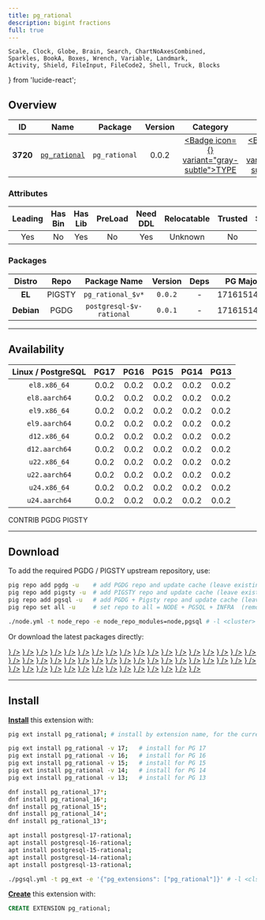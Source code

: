 ```yaml
---
title: pg_rational
description: bigint fractions
full: true
---
```


    Scale, Clock, Globe, Brain, Search, ChartNoAxesCombined,
    Sparkles, BookA, Boxes, Wrench, Variable, Landmark,
    Activity, Shield, FileInput, FileCode2, Shell, Truck, Blocks
} from 'lucide-react';

## Overview

| <TooltipIconButton tooltip="Extension unique identifier" side="top">ID</TooltipIconButton> | <TooltipIconButton tooltip="Extension name" side="top">Name</TooltipIconButton> | <TooltipIconButton tooltip="Package name for installation" side="top">Package</TooltipIconButton> | <TooltipIconButton tooltip="Latest available extension version" side="top">Version</TooltipIconButton> | <TooltipIconButton tooltip="Extension category" side="top">Category</TooltipIconButton> | <TooltipIconButton tooltip="Open source license" side="top">License</TooltipIconButton> | <TooltipIconButton tooltip="Programming language" side="top">Lang</TooltipIconButton> |
|:--------:|:--------:|:----------:|:--------------:|:---------------------------------------:|:------------------------------------------------------:|:----:|
| **3720** | [`pg_rational`](https://github.com/begriffs/pg_rational) | `pg_rational` | 0.0.2 | <a href="/ext/type" className="no-underline"><Badge icon={<Boxes />} variant="gray-subtle">TYPE</Badge></a> | <a href="/ext/list/license#mit" className="no-underline"><Badge icon={<Scale />} variant="blue-subtle">MIT</Badge></a> | <a href="/ext/list/lang#c"><Badge icon={<FileCode2 />} variant="blue-subtle">C</Badge></a> |

### Attributes

| <TooltipIconButton tooltip="The Primary Leading extension in the Package" side="top">Leading</TooltipIconButton> | <TooltipIconButton tooltip="Contains binary utils" side="top">Has Bin</TooltipIconButton> | <TooltipIconButton tooltip="Contains .so shared library files" side="top">Has Lib</TooltipIconButton> | <TooltipIconButton tooltip="Requires preloading via shared_preload_libraries" side="top">PreLoad</TooltipIconButton> | <TooltipIconButton tooltip="Requires CREATE EXTENSION DDL command" side="top">Need DDL</TooltipIconButton> | <TooltipIconButton tooltip="Can be installed in any schema" side="top">Relocatable</TooltipIconButton> | <TooltipIconButton tooltip="Can be created by non-superuser" side="top">Trusted</TooltipIconButton> | <TooltipIconButton tooltip="Schemas used by this extension" side="top">Schemas</TooltipIconButton> |
|:-------:|:-------:|:-------:|:-------:|:--------:|:-----------:|:-------:|:-------:|
| Yes | No | Yes | No | Yes | Unknown | No | - |

### Packages

| <TooltipIconButton tooltip="Linux distribution family, EL or Debian" side="top">Distro</TooltipIconButton> | <TooltipIconButton tooltip="Package repository" side="top">Repo</TooltipIconButton> | <TooltipIconButton tooltip="The RPM/DEB Package Name Pattern (replace $v with real pg major)" side="top">Package Name</TooltipIconButton> | <TooltipIconButton tooltip="Latest package version" side="top">Version</TooltipIconButton> | <TooltipIconButton tooltip="RPM/DEB Package dependencies" side="top">Deps</TooltipIconButton> | <TooltipIconButton tooltip="Available in these PostgreSQL Major Versions" side="top">PG Major</TooltipIconButton> |
|:----------:|:--------:|:------------------------:|:-----------:|:------------:|:------------------:|
|   **EL**   | <Badge variant="amber-subtle"><span className="font-bold">PIGSTY</span></Badge> | `pg_rational_$v*` | `0.0.2` | - | <Badge variant="green-subtle">17</Badge><Badge variant="green-subtle">16</Badge><Badge variant="green-subtle">15</Badge><Badge variant="green-subtle">14</Badge><Badge variant="green-subtle">13</Badge> |
| **Debian** | <Badge variant="blue-subtle"><span className="font-bold">PGDG</span></Badge> | `postgresql-$v-rational` | `0.0.1` | - | <Badge variant="green-subtle">17</Badge><Badge variant="green-subtle">16</Badge><Badge variant="green-subtle">15</Badge><Badge variant="green-subtle">14</Badge><Badge variant="green-subtle">13</Badge> |



------

## Availability

| <TooltipIconButton tooltip="Linux Distro Arch / PostgreSQL Major Version" side="top">Linux / PostgreSQL </TooltipIconButton> | **PG17** | **PG16** | **PG15** | **PG14** | **PG13** |
|:-----:|:-----:|:-----:|:-----:|:-----:|:-----:|
| `el8.x86_64` | <Badge variant="amber-subtle">0.0.2</Badge> | <Badge variant="amber-subtle">0.0.2</Badge> | <Badge variant="amber-subtle">0.0.2</Badge> | <Badge variant="amber-subtle">0.0.2</Badge> | <Badge variant="amber-subtle">0.0.2</Badge> |
| `el8.aarch64` | <Badge variant="amber-subtle">0.0.2</Badge> | <Badge variant="amber-subtle">0.0.2</Badge> | <Badge variant="amber-subtle">0.0.2</Badge> | <Badge variant="amber-subtle">0.0.2</Badge> | <Badge variant="amber-subtle">0.0.2</Badge> |
| `el9.x86_64` | <Badge variant="amber-subtle">0.0.2</Badge> | <Badge variant="amber-subtle">0.0.2</Badge> | <Badge variant="amber-subtle">0.0.2</Badge> | <Badge variant="amber-subtle">0.0.2</Badge> | <Badge variant="amber-subtle">0.0.2</Badge> |
| `el9.aarch64` | <Badge variant="amber-subtle">0.0.2</Badge> | <Badge variant="amber-subtle">0.0.2</Badge> | <Badge variant="amber-subtle">0.0.2</Badge> | <Badge variant="amber-subtle">0.0.2</Badge> | <Badge variant="amber-subtle">0.0.2</Badge> |
| `d12.x86_64` | <Badge variant="blue-subtle">0.0.2</Badge> | <Badge variant="blue-subtle">0.0.2</Badge> | <Badge variant="blue-subtle">0.0.2</Badge> | <Badge variant="blue-subtle">0.0.2</Badge> | <Badge variant="blue-subtle">0.0.2</Badge> |
| `d12.aarch64` | <Badge variant="blue-subtle">0.0.2</Badge> | <Badge variant="blue-subtle">0.0.2</Badge> | <Badge variant="blue-subtle">0.0.2</Badge> | <Badge variant="blue-subtle">0.0.2</Badge> | <Badge variant="blue-subtle">0.0.2</Badge> |
| `u22.x86_64` | <Badge variant="blue-subtle">0.0.2</Badge> | <Badge variant="blue-subtle">0.0.2</Badge> | <Badge variant="blue-subtle">0.0.2</Badge> | <Badge variant="blue-subtle">0.0.2</Badge> | <Badge variant="blue-subtle">0.0.2</Badge> |
| `u22.aarch64` | <Badge variant="blue-subtle">0.0.2</Badge> | <Badge variant="blue-subtle">0.0.2</Badge> | <Badge variant="blue-subtle">0.0.2</Badge> | <Badge variant="blue-subtle">0.0.2</Badge> | <Badge variant="blue-subtle">0.0.2</Badge> |
| `u24.x86_64` | <Badge variant="blue-subtle">0.0.2</Badge> | <Badge variant="blue-subtle">0.0.2</Badge> | <Badge variant="blue-subtle">0.0.2</Badge> | <Badge variant="blue-subtle">0.0.2</Badge> | <Badge variant="blue-subtle">0.0.2</Badge> |
| `u24.aarch64` | <Badge variant="blue-subtle">0.0.2</Badge> | <Badge variant="blue-subtle">0.0.2</Badge> | <Badge variant="blue-subtle">0.0.2</Badge> | <Badge variant="blue-subtle">0.0.2</Badge> | <Badge variant="blue-subtle">0.0.2</Badge> |

<Badge variant="green-subtle"><span className="font-black">CONTRIB</span></Badge> <Badge variant="blue-subtle"><span className="font-black">PGDG</span></Badge> <Badge variant="amber-subtle"><span className="font-black">PIGSTY</span></Badge>

------

## Download

To add the required PGDG / PIGSTY upstream repository, use:

```bash tab="pig"
pig repo add pgdg -u    # add PGDG repo and update cache (leave existing repos)
pig repo add pigsty -u  # add PIGSTY repo and update cache (leave existing repos)
pig repo add pgsql -u   # add PGDG + Pigsty repo and update cache (leave existing repos)
pig repo set all -u     # set repo to all = NODE + PGSQL + INFRA  (remove existing repos)
```
```bash tab="pigsty"
./node.yml -t node_repo -e node_repo_modules=node,pgsql # -l <cluster>
```

Or download the latest packages directly:

<Files>
    <Folder name="el8.x86_64">
        <a href="https://repo.pigsty.io/yum/pgsql/el8.x86_64/pg_rational_17-0.0.2-1PIGSTY.el8.x86_64.rpm"><File name="pg_rational_17-0.0.2-1PIGSTY.el8.x86_64.rpm" icon={<Package className="text-emerald-500" />} /></a>
        <a href="https://repo.pigsty.io/yum/pgsql/el8.x86_64/pg_rational_16-0.0.2-1PIGSTY.el8.x86_64.rpm"><File name="pg_rational_16-0.0.2-1PIGSTY.el8.x86_64.rpm" icon={<Package className="text-emerald-500" />} /></a>
        <a href="https://repo.pigsty.io/yum/pgsql/el8.x86_64/pg_rational_15-0.0.2-1PIGSTY.el8.x86_64.rpm"><File name="pg_rational_15-0.0.2-1PIGSTY.el8.x86_64.rpm" icon={<Package className="text-emerald-500" />} /></a>
        <a href="https://repo.pigsty.io/yum/pgsql/el8.x86_64/pg_rational_14-0.0.2-1PIGSTY.el8.x86_64.rpm"><File name="pg_rational_14-0.0.2-1PIGSTY.el8.x86_64.rpm" icon={<Package className="text-emerald-500" />} /></a>
        <a href="https://repo.pigsty.io/yum/pgsql/el8.x86_64/pg_rational_13-0.0.2-1PIGSTY.el8.x86_64.rpm"><File name="pg_rational_13-0.0.2-1PIGSTY.el8.x86_64.rpm" icon={<Package className="text-emerald-500" />} /></a>
    </Folder>
    <Folder name="el8.aarch64">
        <a href="https://repo.pigsty.io/yum/pgsql/el8.aarch64/pg_rational_17-0.0.2-1PIGSTY.el8.aarch64.rpm"><File name="pg_rational_17-0.0.2-1PIGSTY.el8.aarch64.rpm" icon={<Package className="text-orange-500" />} /></a>
        <a href="https://repo.pigsty.io/yum/pgsql/el8.aarch64/pg_rational_16-0.0.2-1PIGSTY.el8.aarch64.rpm"><File name="pg_rational_16-0.0.2-1PIGSTY.el8.aarch64.rpm" icon={<Package className="text-orange-500" />} /></a>
        <a href="https://repo.pigsty.io/yum/pgsql/el8.aarch64/pg_rational_15-0.0.2-1PIGSTY.el8.aarch64.rpm"><File name="pg_rational_15-0.0.2-1PIGSTY.el8.aarch64.rpm" icon={<Package className="text-orange-500" />} /></a>
        <a href="https://repo.pigsty.io/yum/pgsql/el8.aarch64/pg_rational_14-0.0.2-1PIGSTY.el8.aarch64.rpm"><File name="pg_rational_14-0.0.2-1PIGSTY.el8.aarch64.rpm" icon={<Package className="text-orange-500" />} /></a>
        <a href="https://repo.pigsty.io/yum/pgsql/el8.aarch64/pg_rational_13-0.0.2-1PIGSTY.el8.aarch64.rpm"><File name="pg_rational_13-0.0.2-1PIGSTY.el8.aarch64.rpm" icon={<Package className="text-orange-500" />} /></a>
    </Folder>
    <Folder name="el9.x86_64">
        <a href="https://repo.pigsty.io/yum/pgsql/el9.x86_64/pg_rational_17-0.0.2-1PIGSTY.el9.x86_64.rpm"><File name="pg_rational_17-0.0.2-1PIGSTY.el9.x86_64.rpm" icon={<Package className="text-emerald-500" />} /></a>
        <a href="https://repo.pigsty.io/yum/pgsql/el9.x86_64/pg_rational_16-0.0.2-1PIGSTY.el9.x86_64.rpm"><File name="pg_rational_16-0.0.2-1PIGSTY.el9.x86_64.rpm" icon={<Package className="text-emerald-500" />} /></a>
        <a href="https://repo.pigsty.io/yum/pgsql/el9.x86_64/pg_rational_15-0.0.2-1PIGSTY.el9.x86_64.rpm"><File name="pg_rational_15-0.0.2-1PIGSTY.el9.x86_64.rpm" icon={<Package className="text-emerald-500" />} /></a>
        <a href="https://repo.pigsty.io/yum/pgsql/el9.x86_64/pg_rational_14-0.0.2-1PIGSTY.el9.x86_64.rpm"><File name="pg_rational_14-0.0.2-1PIGSTY.el9.x86_64.rpm" icon={<Package className="text-emerald-500" />} /></a>
        <a href="https://repo.pigsty.io/yum/pgsql/el9.x86_64/pg_rational_13-0.0.2-1PIGSTY.el9.x86_64.rpm"><File name="pg_rational_13-0.0.2-1PIGSTY.el9.x86_64.rpm" icon={<Package className="text-emerald-500" />} /></a>
    </Folder>
    <Folder name="el9.aarch64">
        <a href="https://repo.pigsty.io/yum/pgsql/el9.aarch64/pg_rational_17-0.0.2-1PIGSTY.el9.aarch64.rpm"><File name="pg_rational_17-0.0.2-1PIGSTY.el9.aarch64.rpm" icon={<Package className="text-orange-500" />} /></a>
        <a href="https://repo.pigsty.io/yum/pgsql/el9.aarch64/pg_rational_16-0.0.2-1PIGSTY.el9.aarch64.rpm"><File name="pg_rational_16-0.0.2-1PIGSTY.el9.aarch64.rpm" icon={<Package className="text-orange-500" />} /></a>
        <a href="https://repo.pigsty.io/yum/pgsql/el9.aarch64/pg_rational_15-0.0.2-1PIGSTY.el9.aarch64.rpm"><File name="pg_rational_15-0.0.2-1PIGSTY.el9.aarch64.rpm" icon={<Package className="text-orange-500" />} /></a>
        <a href="https://repo.pigsty.io/yum/pgsql/el9.aarch64/pg_rational_14-0.0.2-1PIGSTY.el9.aarch64.rpm"><File name="pg_rational_14-0.0.2-1PIGSTY.el9.aarch64.rpm" icon={<Package className="text-orange-500" />} /></a>
        <a href="https://repo.pigsty.io/yum/pgsql/el9.aarch64/pg_rational_13-0.0.2-1PIGSTY.el9.aarch64.rpm"><File name="pg_rational_13-0.0.2-1PIGSTY.el9.aarch64.rpm" icon={<Package className="text-orange-500" />} /></a>
    </Folder>
    <Folder name="d12.x86_64">
        <a href="https://apt.postgresql.org/pub/repos/apt/pool/main/p/pg-rational/postgresql-17-rational_0.0.2-7.pgdg120+1_arm64.deb"><File name="postgresql-17-rational_0.0.2-7.pgdg120+1_arm64.deb" icon={<Box className="text-emerald-500" />} /></a>
        <a href="https://apt.postgresql.org/pub/repos/apt/pool/main/p/pg-rational/postgresql-16-rational_0.0.2-7.pgdg120+1_arm64.deb"><File name="postgresql-16-rational_0.0.2-7.pgdg120+1_arm64.deb" icon={<Box className="text-emerald-500" />} /></a>
        <a href="https://apt.postgresql.org/pub/repos/apt/pool/main/p/pg-rational/postgresql-15-rational_0.0.2-7.pgdg120+1_arm64.deb"><File name="postgresql-15-rational_0.0.2-7.pgdg120+1_arm64.deb" icon={<Box className="text-emerald-500" />} /></a>
        <a href="https://apt.postgresql.org/pub/repos/apt/pool/main/p/pg-rational/postgresql-14-rational_0.0.2-7.pgdg120+1_arm64.deb"><File name="postgresql-14-rational_0.0.2-7.pgdg120+1_arm64.deb" icon={<Box className="text-emerald-500" />} /></a>
        <a href="https://apt.postgresql.org/pub/repos/apt/pool/main/p/pg-rational/postgresql-13-rational_0.0.2-7.pgdg120+1_arm64.deb"><File name="postgresql-13-rational_0.0.2-7.pgdg120+1_arm64.deb" icon={<Box className="text-emerald-500" />} /></a>
    </Folder>
    <Folder name="d12.aarch64">
        <a href="https://apt.postgresql.org/pub/repos/apt/pool/main/p/pg-rational/postgresql-17-rational_0.0.2-7.pgdg120+1_amd64.deb"><File name="postgresql-17-rational_0.0.2-7.pgdg120+1_amd64.deb" icon={<Box className="text-orange-500" />} /></a>
        <a href="https://apt.postgresql.org/pub/repos/apt/pool/main/p/pg-rational/postgresql-16-rational_0.0.2-7.pgdg120+1_amd64.deb"><File name="postgresql-16-rational_0.0.2-7.pgdg120+1_amd64.deb" icon={<Box className="text-orange-500" />} /></a>
        <a href="https://apt.postgresql.org/pub/repos/apt/pool/main/p/pg-rational/postgresql-15-rational_0.0.2-7.pgdg120+1_amd64.deb"><File name="postgresql-15-rational_0.0.2-7.pgdg120+1_amd64.deb" icon={<Box className="text-orange-500" />} /></a>
        <a href="https://apt.postgresql.org/pub/repos/apt/pool/main/p/pg-rational/postgresql-14-rational_0.0.2-7.pgdg120+1_amd64.deb"><File name="postgresql-14-rational_0.0.2-7.pgdg120+1_amd64.deb" icon={<Box className="text-orange-500" />} /></a>
        <a href="https://apt.postgresql.org/pub/repos/apt/pool/main/p/pg-rational/postgresql-13-rational_0.0.2-7.pgdg120+1_amd64.deb"><File name="postgresql-13-rational_0.0.2-7.pgdg120+1_amd64.deb" icon={<Box className="text-orange-500" />} /></a>
    </Folder>
    <Folder name="u22.x86_64">
        <a href="https://apt.postgresql.org/pub/repos/apt/pool/main/p/pg-rational/postgresql-17-rational_0.0.2-7.pgdg22.04+1_amd64.deb"><File name="postgresql-17-rational_0.0.2-7.pgdg22.04+1_amd64.deb" icon={<Box className="text-emerald-500" />} /></a>
        <a href="https://apt.postgresql.org/pub/repos/apt/pool/main/p/pg-rational/postgresql-16-rational_0.0.2-7.pgdg22.04+1_amd64.deb"><File name="postgresql-16-rational_0.0.2-7.pgdg22.04+1_amd64.deb" icon={<Box className="text-emerald-500" />} /></a>
        <a href="https://apt.postgresql.org/pub/repos/apt/pool/main/p/pg-rational/postgresql-15-rational_0.0.2-7.pgdg22.04+1_amd64.deb"><File name="postgresql-15-rational_0.0.2-7.pgdg22.04+1_amd64.deb" icon={<Box className="text-emerald-500" />} /></a>
        <a href="https://apt.postgresql.org/pub/repos/apt/pool/main/p/pg-rational/postgresql-14-rational_0.0.2-7.pgdg22.04+1_amd64.deb"><File name="postgresql-14-rational_0.0.2-7.pgdg22.04+1_amd64.deb" icon={<Box className="text-emerald-500" />} /></a>
        <a href="https://apt.postgresql.org/pub/repos/apt/pool/main/p/pg-rational/postgresql-13-rational_0.0.2-7.pgdg22.04+1_amd64.deb"><File name="postgresql-13-rational_0.0.2-7.pgdg22.04+1_amd64.deb" icon={<Box className="text-emerald-500" />} /></a>
    </Folder>
    <Folder name="u22.aarch64">
        <a href="https://apt.postgresql.org/pub/repos/apt/pool/main/p/pg-rational/postgresql-17-rational_0.0.2-7.pgdg22.04+1_arm64.deb"><File name="postgresql-17-rational_0.0.2-7.pgdg22.04+1_arm64.deb" icon={<Box className="text-orange-500" />} /></a>
        <a href="https://apt.postgresql.org/pub/repos/apt/pool/main/p/pg-rational/postgresql-16-rational_0.0.2-7.pgdg22.04+1_arm64.deb"><File name="postgresql-16-rational_0.0.2-7.pgdg22.04+1_arm64.deb" icon={<Box className="text-orange-500" />} /></a>
        <a href="https://apt.postgresql.org/pub/repos/apt/pool/main/p/pg-rational/postgresql-15-rational_0.0.2-7.pgdg22.04+1_arm64.deb"><File name="postgresql-15-rational_0.0.2-7.pgdg22.04+1_arm64.deb" icon={<Box className="text-orange-500" />} /></a>
        <a href="https://apt.postgresql.org/pub/repos/apt/pool/main/p/pg-rational/postgresql-14-rational_0.0.2-7.pgdg22.04+1_arm64.deb"><File name="postgresql-14-rational_0.0.2-7.pgdg22.04+1_arm64.deb" icon={<Box className="text-orange-500" />} /></a>
        <a href="https://apt.postgresql.org/pub/repos/apt/pool/main/p/pg-rational/postgresql-13-rational_0.0.2-7.pgdg22.04+1_arm64.deb"><File name="postgresql-13-rational_0.0.2-7.pgdg22.04+1_arm64.deb" icon={<Box className="text-orange-500" />} /></a>
    </Folder>
    <Folder name="u24.x86_64">
        <a href="https://apt.postgresql.org/pub/repos/apt/pool/main/p/pg-rational/postgresql-17-rational_0.0.2-7.pgdg24.04+1_amd64.deb"><File name="postgresql-17-rational_0.0.2-7.pgdg24.04+1_amd64.deb" icon={<Box className="text-emerald-500" />} /></a>
        <a href="https://apt.postgresql.org/pub/repos/apt/pool/main/p/pg-rational/postgresql-16-rational_0.0.2-7.pgdg24.04+1_amd64.deb"><File name="postgresql-16-rational_0.0.2-7.pgdg24.04+1_amd64.deb" icon={<Box className="text-emerald-500" />} /></a>
        <a href="https://apt.postgresql.org/pub/repos/apt/pool/main/p/pg-rational/postgresql-15-rational_0.0.2-7.pgdg24.04+1_amd64.deb"><File name="postgresql-15-rational_0.0.2-7.pgdg24.04+1_amd64.deb" icon={<Box className="text-emerald-500" />} /></a>
        <a href="https://apt.postgresql.org/pub/repos/apt/pool/main/p/pg-rational/postgresql-14-rational_0.0.2-7.pgdg24.04+1_amd64.deb"><File name="postgresql-14-rational_0.0.2-7.pgdg24.04+1_amd64.deb" icon={<Box className="text-emerald-500" />} /></a>
        <a href="https://apt.postgresql.org/pub/repos/apt/pool/main/p/pg-rational/postgresql-13-rational_0.0.2-7.pgdg24.04+1_amd64.deb"><File name="postgresql-13-rational_0.0.2-7.pgdg24.04+1_amd64.deb" icon={<Box className="text-emerald-500" />} /></a>
    </Folder>
    <Folder name="u24.aarch64">
        <a href="https://apt.postgresql.org/pub/repos/apt/pool/main/p/pg-rational/postgresql-17-rational_0.0.2-7.pgdg24.04+1_arm64.deb"><File name="postgresql-17-rational_0.0.2-7.pgdg24.04+1_arm64.deb" icon={<Box className="text-orange-500" />} /></a>
        <a href="https://apt.postgresql.org/pub/repos/apt/pool/main/p/pg-rational/postgresql-16-rational_0.0.2-7.pgdg24.04+1_arm64.deb"><File name="postgresql-16-rational_0.0.2-7.pgdg24.04+1_arm64.deb" icon={<Box className="text-orange-500" />} /></a>
        <a href="https://apt.postgresql.org/pub/repos/apt/pool/main/p/pg-rational/postgresql-15-rational_0.0.2-7.pgdg24.04+1_arm64.deb"><File name="postgresql-15-rational_0.0.2-7.pgdg24.04+1_arm64.deb" icon={<Box className="text-orange-500" />} /></a>
        <a href="https://apt.postgresql.org/pub/repos/apt/pool/main/p/pg-rational/postgresql-14-rational_0.0.2-7.pgdg24.04+1_arm64.deb"><File name="postgresql-14-rational_0.0.2-7.pgdg24.04+1_arm64.deb" icon={<Box className="text-orange-500" />} /></a>
        <a href="https://apt.postgresql.org/pub/repos/apt/pool/main/p/pg-rational/postgresql-13-rational_0.0.2-7.pgdg24.04+1_arm64.deb"><File name="postgresql-13-rational_0.0.2-7.pgdg24.04+1_arm64.deb" icon={<Box className="text-orange-500" />} /></a>
    </Folder>
</Files>

------

## Install

[**Install**](/docs/pgsql/extension/install) this extension with:

```bash tab="pig"
pig ext install pg_rational; # install by extension name, for the current active PG version

pig ext install pg_rational -v 17;   # install for PG 17
pig ext install pg_rational -v 16;   # install for PG 16
pig ext install pg_rational -v 15;   # install for PG 15
pig ext install pg_rational -v 14;   # install for PG 14
pig ext install pg_rational -v 13;   # install for PG 13
```
```bash tab="yum" 
dnf install pg_rational_17*;
dnf install pg_rational_16*;
dnf install pg_rational_15*;
dnf install pg_rational_14*;
dnf install pg_rational_13*;
```
```bash tab="apt" 
apt install postgresql-17-rational;
apt install postgresql-16-rational;
apt install postgresql-15-rational;
apt install postgresql-14-rational;
apt install postgresql-13-rational;
```
```bash tab="ansible"
./pgsql.yml -t pg_ext -e '{"pg_extensions": ["pg_rational"]}' # -l <cls>
```

[**Create**](/docs/pgsql/extension/create) this extension with:

```sql
CREATE EXTENSION pg_rational;
```


